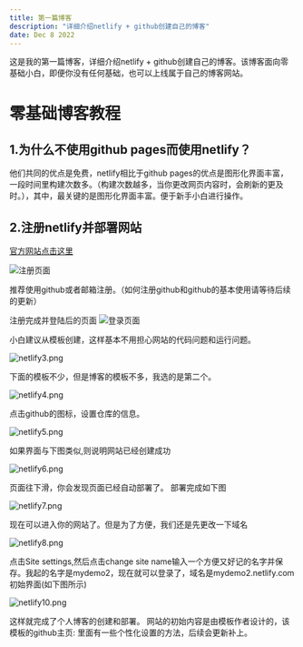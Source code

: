 ```yaml
---
title: 第一篇博客
description: "详细介绍netlify + github创建自己的博客"
date: Dec 8 2022
---
```

这是我的第一篇博客，详细介绍netlify + github创建自己的博客。该博客面向零基础小白，即便你没有任何基础，也可以上线属于自己的博客网站。
# 零基础博客教程
## 1.为什么不使用github pages而使用netlify？ 
他们共同的优点是免费，netlify相比于github pages的优点是图形化界面丰富，一段时间里构建次数多。（构建次数越多，当你更改网页内容时，会刷新的更及时。），其中，最关键的是图形化界面丰富。便于新手小白进行操作。
## 2.注册netlify并部署网站

[官方网站点击这里](https://app.netlify.com)

![注册页面](https://s2.loli.net/2022/12/09/TKtclLR49FhNkCg.png)

推荐使用github或者邮箱注册。（如何注册github和github的基本使用请等待后续的更新）

注册完成并登陆后的页面
![登录页面](https://s2.loli.net/2022/12/09/nadXEDmYvMSBRCI.png)

小白建议从模板创建，这样基本不用担心网站的代码问题和运行问题。

![netlify3.png](https://s2.loli.net/2022/12/09/m5CUtB4OeAXzVrk.png)

下面的模板不少，但是博客的模板不多，我选的是第二个。

![netlify4.png](https://s2.loli.net/2022/12/09/tyq2k1Ps6pW4YT8.png)

点击github的图标，设置仓库的信息。

![netlify5.png](https://s2.loli.net/2022/12/09/mwyKAjC3ckrVxab.png)

如果界面与下图类似,则说明网站已经创建成功

![netlify6.png](https://s2.loli.net/2022/12/09/L7VdN8CihwRoFIS.png)

页面往下滑，你会发现页面已经自动部署了。
部署完成如下图

![netlify7.png](https://s2.loli.net/2022/12/09/X25kgnMbeHPTQ3j.png)

现在可以进入你的网站了。但是为了方便，我们还是先更改一下域名

![netlify8.png](https://s2.loli.net/2022/12/09/5bAfg1r9KuiULdv.png)

点击Site settings,然后点击change site name输入一个方便又好记的名字并保存。我起的名字是mydemo2，现在就可以登录了，域名是mydemo2.netlify.com
初始界面(如下图所示)

![netlify10.png](https://s2.loli.net/2022/12/09/kndOK7HoLBt6YUF.png)

这样就完成了个人博客的创建和部署。
网站的初始内容是由模板作者设计的，该模板的github主页:[](https://github.com/netlify-templates/nextjs-blog-theme) 里面有一些个性化设置的方法，后续会更新补上。

